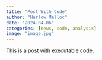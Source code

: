 ```yaml
---
title: "Post With Code"
author: "Harlow Malloc"
date: "2024-04-06"
categories: [news, code, analysis]
image: "image.jpg"
---
```


This is a post with executable code.
